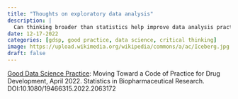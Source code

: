 ```yaml
---
title: "Thoughts on exploratory data analysis"
description: |
  Can thinking broader than statistics help improve data analysis practice? 
date: 12-17-2022
categories: [gdsp, good practice, data science, critical thinking]
image: https://upload.wikimedia.org/wikipedia/commons/a/ac/Iceberg.jpg
draft: false
---
```


[Good Data Science Practice](https://www.tandfonline.com/doi/abs/10.1080/19466315.2022.2063172?journalCode=usbr20): Moving Toward a Code of Practice for Drug Development, April 2022. Statistics in Biopharmaceutical Research. DOI:10.1080/19466315.2022.2063172


